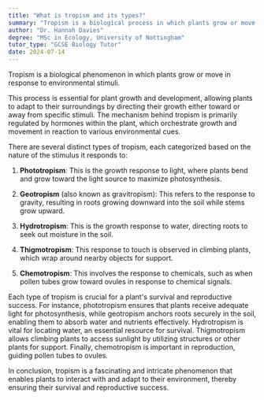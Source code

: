 ```yaml
---
title: "What is tropism and its types?"
summary: "Tropism is a biological process in which plants grow or move in reaction to environmental stimuli, enabling them to adapt to their surroundings."
author: "Dr. Hannah Davies"
degree: "MSc in Ecology, University of Nottingham"
tutor_type: "GCSE Biology Tutor"
date: 2024-07-14
---
```


Tropism is a biological phenomenon in which plants grow or move in response to environmental stimuli.

This process is essential for plant growth and development, allowing plants to adapt to their surroundings by directing their growth either toward or away from specific stimuli. The mechanism behind tropism is primarily regulated by hormones within the plant, which orchestrate growth and movement in reaction to various environmental cues.

There are several distinct types of tropism, each categorized based on the nature of the stimulus it responds to:

1. **Phototropism**: This is the growth response to light, where plants bend and grow toward the light source to maximize photosynthesis.
   
2. **Geotropism** (also known as gravitropism): This refers to the response to gravity, resulting in roots growing downward into the soil while stems grow upward.

3. **Hydrotropism**: This is the growth response to water, directing roots to seek out moisture in the soil.

4. **Thigmotropism**: This response to touch is observed in climbing plants, which wrap around nearby objects for support.

5. **Chemotropism**: This involves the response to chemicals, such as when pollen tubes grow toward ovules in response to chemical signals.

Each type of tropism is crucial for a plant's survival and reproductive success. For instance, phototropism ensures that plants receive adequate light for photosynthesis, while geotropism anchors roots securely in the soil, enabling them to absorb water and nutrients effectively. Hydrotropism is vital for locating water, an essential resource for survival. Thigmotropism allows climbing plants to access sunlight by utilizing structures or other plants for support. Finally, chemotropism is important in reproduction, guiding pollen tubes to ovules.

In conclusion, tropism is a fascinating and intricate phenomenon that enables plants to interact with and adapt to their environment, thereby ensuring their survival and reproductive success.
    